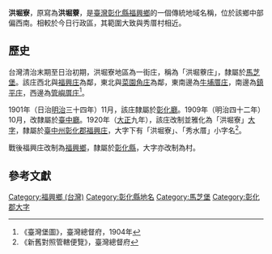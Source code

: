{{noteTA　
|1 = zh-cn:庄; zh-hk:庄; zh-tw:庄;
}}
'''洪堀寮'''，原寫為'''洪堀藔'''，是[[臺灣|臺灣]][[彰化縣|彰化縣]][[福興鄉_(臺灣)|福興鄉]]的一個傳統地域名稱，位於該鄉中部偏西南。相較於今日行政區，其範圍大致與秀厝村相近。

==歷史==
台灣清治末期至日治初期，洪堀寮地區為一街庄，稱為「洪堀藔庄」，隸屬於[[馬芝堡|馬芝堡]]。該庄西北與[[福興_(彰化縣大字)|福興庄]]為鄰，東北與[[菜園角庄|菜園角庄]]為鄰，東南邊為[[牛埔厝庄|牛埔厝庄]]，南邊為[[鎮平_(彰化縣福興鄉)|鎮平庄]]，西邊為[[管嶼厝庄|管嶼厝庄]]<ref>《臺灣堡圖》，臺灣總督府，1904年</ref>。

1901年（日治[[明治|明治]]三十四年）11月，該庄隸屬於[[彰化廳|彰化廳]]。1909年（明治四十二年）10月，改隸屬於[[臺中廳|臺中廳]]。1920年（[[大正|大正]]九年），該庄改制並雅化為「洪堀寮」[[大字|大字]]，隸屬於[[臺中州|臺中州]][[彰化郡|彰化郡]][[福興庄|福興庄]]，大字下有「洪堀寮」、「秀水厝」小字名<ref>《新舊對照管轄便覽》，臺灣總督府</ref>。

戰後福興庄改制為[[福興鄉_(臺灣)|福興鄉]]，隸屬於[[彰化縣|彰化縣]]，大字亦改制為村。

==參考文獻==
{{reflist}}

{{彰化郡}}

[[Category:福興鄉_(台灣)|Category:福興鄉 (台灣)]]
[[Category:彰化縣地名|Category:彰化縣地名]]
[[Category:馬芝堡|Category:馬芝堡]]
[[Category:彰化郡大字|Category:彰化郡大字]]